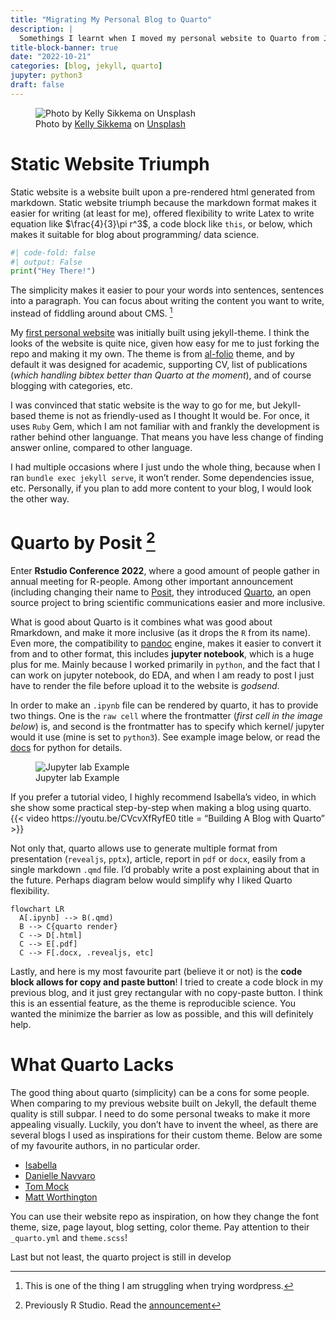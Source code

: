 ```yaml
---
title: "Migrating My Personal Blog to Quarto"
description: |
  Somethings I learnt when I moved my personal website to Quarto from Jekyll-based theme.
title-block-banner: true
date: "2022-10-21"
categories: [blog, jekyll, quarto]
jupyter: python3
draft: false
---
```


![Photo by <a href="https://unsplash.com/@kellysikkema?utm_source=unsplash&utm_medium=referral&utm_content=creditCopyText">Kelly Sikkema</a> on <a href="https://unsplash.com/s/photos/paper?utm_source=unsplash&utm_medium=referral&utm_content=creditCopyText">Unsplash</a>
  ](image.jpeg)

# Static Website Triumph
Static website is a website built upon a pre-rendered html generated from markdown. Static website triumph because the markdown format makes it easier for writing (at least for me), offered flexibility to write Latex to write equation like $\frac{4}{3}\pi r^3$, a code block like `this`, or below, which makes it suitable for blog about programming/ data science. 

```python
#| code-fold: false
#| output: False
print("Hey There!")
```

The simplicity makes it easier to pour your words into sentences, sentences into a paragraph. You can focus about writing the content you want to write, instead of fiddling around about CMS. [^1]

[^1]: This is one of the thing I am struggling when trying wordpress.

My [first personal website](https://ariewjy.github.io/old-blog-jekyll/) was initially built using jekyll-theme. I think the looks of the website is quite nice, given how easy for me to just forking the repo and making it my own. The theme is from [al-folio](https://github.com/alshedivat/al-folio) theme, and by default it was designed for academic, supporting CV, list of publications (_which handling bibtex better than Quarto at the moment_), and of course blogging with categories, etc. 

I was convinced that static website is the way to go for me, but Jekyll-based theme is not as friendly-used as I thought It would be. For once, it uses `Ruby` Gem, which I am not familiar with and frankly the development is rather behind other languange. That means you have less change of finding answer online, compared to other language. 

:::{.callout-tip}
I had multiple occasions where I just undo the whole thing, because when I ran `bundle exec jekyll serve`, it won't render. Some dependencies issue, etc. Personally, if you plan to add more content to your blog, I would look the other way. 
:::

# Quarto by Posit [^2]
[^2]: Previously R Studio. Read the [announcement](https://www.rstudio.com/blog/rstudio-is-becoming-posit/)

Enter **Rstudio Conference 2022**, where a good amount of people gather in annual meeting for R-people. Among other important announcement (including changing their name to [Posit](https://www.rstudio.com/blog/rstudio-is-becoming-posit/), they introduced [Quarto](https://quarto.org/), an open source project to bring scientific communications easier and more inclusive. 

What is good about Quarto is it combines what was good about Rmarkdown, and make it more inclusive (as it drops the `R` from its name). Even more, the compatibility to [pandoc](https://pandoc.org/) engine, makes it easier to convert it from and to other format, this includes **jupyter notebook**, which is a huge plus for me. Mainly because I worked primarily in `python`, and the fact that I can work on jupyter notebook, do EDA, and when I am ready to post I just have to render the file before upload it to the website is _godsend_.

::: {.callout-note}
In order to make an `.ipynb` file can be rendered by quarto, it has to provide two things. One is the `raw cell` where the frontmatter (_first cell in the image below_) is, and second is the frontmatter has to specify which kernel/ jupyter would it use (mine is set to `python3`). See example image below, or read the [docs](https://quarto.org/docs/tools/images/jupyter-lab.png) for python for details. 
:::

![Jupyter lab Example](/posts/02-migrating-to-quarto/jupyter-lab.png)

If you prefer a tutorial video, I highly recommend Isabella's video, in which she show some practical step-by-step when making a blog using quarto. {{< video https://youtu.be/CVcvXfRyfE0 title = "Building A Blog with Quarto" >}}

Not only that, quarto allows use to generate multiple format from presentation (`revealjs`, `pptx`), article, report in `pdf` or `docx`, easily from a single markdown `.qmd` file. I'd probably write a post explaining about that in the future. Perhaps diagram below would simplify why I liked Quarto flexibility.

```mermaid
flowchart LR
  A[.ipynb] --> B(.qmd)
  B --> C{quarto render}
  C --> D[.html]
  C --> E[.pdf]
  C --> F[.docx, .revealjs, etc]
```

Lastly, and here is my most favourite part (believe it or not) is the **code block allows for copy and paste button**! I tried to create a code block in my previous blog, and it just grey rectangular with no copy-paste button. I think this is an essential feature, as the theme is reproducible science. You wanted the minimize the barrier as low as possible, and this will definitely help.

<!-- ![Copy-button](/posts/02-migrating-to-quarto/code-enabled-copy-paste.gif) -->

# What Quarto Lacks
The good thing about quarto (simplicity) can be a cons for some people. When comparing to my previous website built on Jekyll, the default theme quality is still subpar. I need to do some personal tweaks to make it more appealing visually. Luckily, you don't have to invent the wheel, as there are several blogs I used as inspirations for their custom theme. Below are some of my favourite authors, in no particular order.

- [Isabella](https://ivelasq.rbind.io/)
- [Danielle Navvaro](https://blog.djnavarro.net/)
- [Tom Mock](https://themockup.blog/)
- [Matt Worthington](https://www.mrworthington.com/)

::: {.callout-tip}
You can use their website repo as inspiration, on how they change the font theme, size, page layout, blog setting, color theme. Pay attention to their `_quarto.yml` and `theme.scss`!
:::

Last but not least, the quarto project is still in develop



